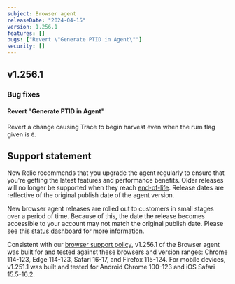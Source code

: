 ```yaml
---
subject: Browser agent
releaseDate: "2024-04-15"
version: 1.256.1
features: []
bugs: ["Revert \"Generate PTID in Agent\""]
security: []
---
```


## v1.256.1

### Bug fixes

#### Revert "Generate PTID in Agent"

Revert a change causing Trace to begin harvest even when the rum flag given is `0`.

## Support statement

New Relic recommends that you upgrade the agent regularly to ensure that you're getting the latest features and performance benefits. Older releases will no longer be supported when they reach [end-of-life](https://docs.newrelic.com/docs/browser/browser-monitoring/getting-started/browser-agent-eol-policy/). Release dates are reflective of the original publish date of the agent version.

New browser agent releases are rolled out to customers in small stages over a period of time. Because of this, the date the release becomes accessible to your account may not match the original publish date. Please see this [status dashboard](https://newrelic.github.io/newrelic-browser-agent-release/) for more information.

Consistent with our [browser support policy](https://docs.newrelic.com/docs/browser/new-relic-browser/getting-started/compatibility-requirements-browser-monitoring/#browser-types), v1.256.1 of the Browser agent was built for and tested against these browsers and version ranges: Chrome 114-123, Edge 114-123, Safari 16-17, and Firefox 115-124. For mobile devices, v1.251.1 was built and tested for Android Chrome 100-123 and iOS Safari 15.5-16.2.
